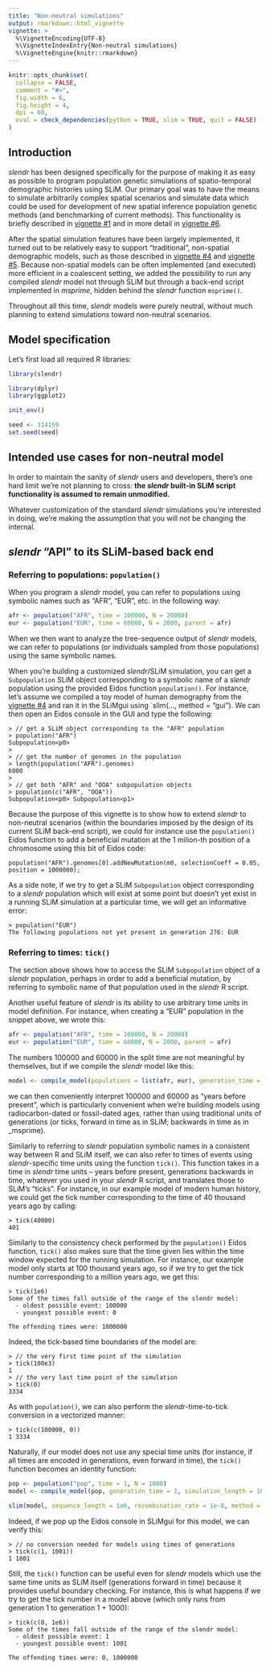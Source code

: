 ```yaml
---
title: "Non-neutral simulations"
output: rmarkdown::html_vignette
vignette: >
  %\VignetteEncoding{UTF-8}
  %\VignetteIndexEntry{Non-neutral simulations}
  %\VignetteEngine{knitr::rmarkdown}
---
```


```r
knitr::opts_chunk$set(
  collapse = FALSE,
  comment = "#>",
  fig.width = 6,
  fig.height = 4,
  dpi = 60,
  eval = check_dependencies(python = TRUE, slim = TRUE, quit = FALSE) 
)
```

## Introduction

_slendr_ has been designed specifically for the purpose of making it as easy as possible to program population genetic simulations of spatio-temporal demographic histories using SLiM. Our primary goal was to have the means to simulate arbitrarily complex spatial scenarios and simulate data which could be used for development of new spatial inference population genetic methods (and benchmarking of current methods). This functionality is briefly described in [vignette #1]() and in more detail in [vignette #6]().

After the spatial simulation features have been largely implemented, it turned out to be relatively easy to support "traditional", non-spatial demographic models, such as those described in [vignette #4]() and [vignette #5](). Because non-spatial models can be often implemented (and executed) more efficient in a coalescent setting, we added the possibility to run any compiled _slendr_ model not through SLiM but through a back-end script implemented in _msprime_, hidden behind the _slendr_ function `msprime()`.

Throughout all this time, _slendr_ models were purely neutral, without much planning to extend simulations toward non-neutral scenarios.

## Model specification

Let's first load all required R libraries:

```r
library(slendr)

library(dplyr)
library(ggplot2)

init_env()

seed <- 314159
set.seed(seed)
```

## Intended use cases for non-neutral model

In order to maintain the sanity of _slendr_ users and developers, there's one hard limit we're not planning to cross: **the _slendr_ built-in SLiM script functionality is assumed to remain unmodified.**

Whatever customization of the standard _slendr_ simulations you're interested in doing, we're making the assumption that you will not be changing the internal.


## _slendr_ "API" to its SLiM-based back end

### Referring to populations: `population()`

When you program a _slendr_ model, you can refer to populations using symbolic names such as "AFR", "EUR", etc. in the following way:

```r
afr <- population("AFR", time = 100000, N = 20000)
eur <- population("EUR", time = 60000, N = 2000, parent = afr)
```

When we then want to analyze the tree-sequence output of _slendr_ models, we can refer to populations (or individuals sampled from those populations) using the same symbolic names.

When you're building a customized _slendr_/SLiM simulation, you can get a `Subpopulation` SLiM object corresponding to a symbolic name of a _slendr_ population using the provided Eidos function `population()`. For instance, let's assume we compiled a toy model of human demography from the [vignette #4]() and ran it in the SLiMgui using `slim(..., method = "gui"). We can then open an Eidos console in the GUI and type the following:

```
> // get a SLiM object corresponding to the "AFR" population
> population("AFR")
Subpopulation<p0>
> 
> // get the number of genomes in the population
> length(population("AFR").genomes)
6000
> 
> // get both "AFR" and "OOA" subpopulation objects
> population(c("AFR", "OOA"))
Subpopulation<p0> Subpopulation<p1>
```

Because the purpose of this vignette is to show how to extend _slendr_ to non-neutral scenarios (within the boundaries imposed by the design of its current SLiM back-end script), we could for instance use the `population()` Eidos function to add a beneficial mutation at the 1 milion-th position of a chromosome using this bit of Eidos code:

```
population("AFR").genomes[0].addNewMutation(m0, selectionCoeff = 0.05, position = 1000000);
```

As a side note, if we try to get a SLiM `Subpopulation` object corresponding to a _slendr_ population which will exist at some point but doesn't yet exist in a running SLiM simulation at a particular time, we will get an informative error:

```
> population("EUR")
The following populations not yet present in generation 276: EUR
```

### Referring to times: `tick()`

The section above shows how to access the SLiM `Subpopulation` object of a _slendr_ population, perhaps in order to add a beneficial mutation, by referring to symbolic name of that population used in the _slendr_ R script.

Another useful feature of _slendr_ is its ability to use arbitrary time units in model definition. For instance, when creating a "EUR" population in the snippet above, we wrote this:

```r
afr <- population("AFR", time = 100000, N = 20000)
eur <- population("EUR", time = 60000, N = 2000, parent = afr)
```

The numbers 100000 and 60000 in the split time are not meaningful by themselves, but if we compile the _slendr_ model like this:

```r
model <- compile_model(populations = list(afr, eur), generation_time = 30, ...)
```

we can then conveniently interpret 100000 and 60000 as "years before present", which is particularly convenient when we're building models using radiocarbon-dated or fossil-dated ages, rather than using traditional units of generations (or ticks, forward in time as in SLiM; backwards in time as in _msprime).

Similarly to referring to _slendr_ population symbolic names in a consistent way between R and SLiM itself, we can also refer to times of events using _slendr_-specific time units using the function `tick()`. This function takes in a time in _slendr_ time units -- years before present, generations backwards in time, whatever you used in your _slendr_ R script, and translates those to SLiM's "ticks". For instance, in our example model of modern human history, we could get the tick number corresponding to the time of 40 thousand years ago by calling:

```
> tick(40000)
401
```

Similarly to the consistency check performed by the `population()` Eidos function, `tick()` also makes sure that the time given lies within the time window expected for the running simulation. For instance, our example model only starts at 100 thousand years ago, so if we try to get the tick number corresponding to a million years ago, we get this:

```
> tick(1e6)
Some of the times fall outside of the range of the slendr model:
  - oldest possible event: 100000
  - youngest possible event: 0

The offending times were: 1000000
```

Indeed, the tick-based time boundaries of the model are:

```
> // the very first time point of the simulation
> tick(100e3)
1
> // the very last time point of the simulation
> tick(0)
3334
```

As with `population()`, we can also perform the _slendr_-time-to-tick conversion in a vectorized manner:

```
> tick(c(100000, 0))
1 3334
```

Naturally, if our model does not use any special time units (for instance, if all times are encoded in generations, even forward in time), the `tick()` function becomes an identity function:

```r
pop <- population("pop", time = 1, N = 1000)
model <- compile_model(pop, generation_time = 1, simulation_length = 1000)

slim(model, sequence_length = 1e6, recombination_rate = 1e-8, method = "gui")
```

Indeed, if we pop up the Eidos console in SLiMgui for this model, we can verify this:

```
> // no conversion needed for models using times of generations
> tick(c(1, 1001))
1 1001
```

Still, the `tick()` function can be useful even for _slendr_ models which use the same time units as SLiM itself (generations forward in time) because it provides useful boundary checking. For instance, this is what happens if we try to get the tick number in a model above (which only runs from generation 1 to generation 1 + 1000):

```
> tick(c(0, 1e6))
Some of the times fall outside of the range of the slendr model:
  - oldest possible event: 1
  - youngest possible event: 1001

The offending times were: 0, 1000000
```


